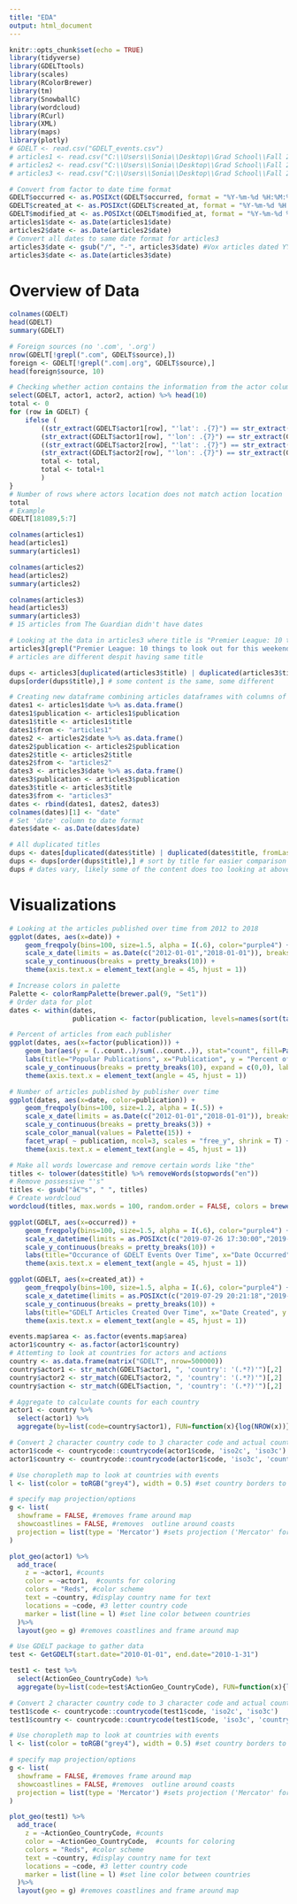 ---
title: "EDA"
output: html_document
---

```{r setup, include=FALSE}
knitr::opts_chunk$set(echo = TRUE)
library(tidyverse)
library(GDELTtools)
library(scales)
library(RColorBrewer)
library(tm)
library(SnowballC)
library(wordcloud)
library(RCurl)
library(XML)
library(maps)
library(plotly)
# GDELT <- read.csv("GDELT_events.csv")
# articles1 <- read.csv("C:\\Users\\Sonia\\Desktop\\Grad School\\Fall 2019\\Practical Data Science\\all-the-news\\articles1.csv")
# articles2 <- read.csv("C:\\Users\\Sonia\\Desktop\\Grad School\\Fall 2019\\Practical Data Science\\all-the-news\\articles2.csv")
# articles3 <- read.csv("C:\\Users\\Sonia\\Desktop\\Grad School\\Fall 2019\\Practical Data Science\\all-the-news\\articles3.csv")
```

```{r Cleaning the data, include=FALSE}
# Convert from factor to date time format
GDELT$occurred <- as.POSIXct(GDELT$occurred, format = "%Y-%m-%d %H:%M:%S")
GDELT$created_at <- as.POSIXct(GDELT$created_at, format = "%Y-%m-%d %H:%M:%S")
GDELT$modified_at <- as.POSIXct(GDELT$modified_at, format = "%Y-%m-%d %H:%M:%S")
articles1$date <- as.Date(articles1$date)
articles2$date <- as.Date(articles2$date)
# Convert all dates to same date format for articles3
articles3$date <- gsub("/", "-", articles3$date) #Vox articles dated YYYY/MM/DD instead of YYYY-MM-DD
articles3$date <- as.Date(articles3$date)
```

# Overview of Data
```{r}
colnames(GDELT)
head(GDELT)
summary(GDELT)

# Foreign sources (no '.com', '.org')
nrow(GDELT[!grepl(".com", GDELT$source),])
foreign <- GDELT[!grepl(".com|.org", GDELT$source),]
head(foreign$source, 10)
```
```{r}
# Checking whether action contains the information from the actor columns (code, name, location)
select(GDELT, actor1, actor2, action) %>% head(10)
total <- 0
for (row in GDELT) {
    ifelse (
        ((str_extract(GDELT$actor1[row], "'lat': .{7}") == str_extract(GDELT$action[row], "'lat': .{7}")) &
        (str_extract(GDELT$actor1[row], "'lon': .{7}") == str_extract(GDELT$action[row], "'lon': .{7}"))) |
        ((str_extract(GDELT$actor2[row], "'lat': .{7}") == str_extract(GDELT$action[row], "'lat': .{7}")) &
        (str_extract(GDELT$actor2[row], "'lon': .{7}") == str_extract(GDELT$action[row], "'lon': .{7}"))),
        total <- total, 
        total <- total+1
        )
}
# Number of rows where actors location does not match action location
total
# Example
GDELT[181089,5:7]
```

```{r}
colnames(articles1)
head(articles1)
summary(articles1)
```

```{r}
colnames(articles2)
head(articles2)
summary(articles2)
```

```{r}
colnames(articles3)
head(articles3)
summary(articles3)
# 15 articles from The Guardian didn't have dates
```

```{r}
# Looking at the data in articles3 where title is "Premier League: 10 things to look out for this weekend"
articles3[grepl("Premier League: 10 things to look out for this weekend", articles3$title),]
# articles are different despit having same title

dups <- articles3[duplicated(articles3$title) | duplicated(articles3$title, fromLast = T),] 
dups[order(dups$title),] # some content is the same, some different
```

```{r}
# Creating new dataframe combining articles dataframes with columns of interest
dates1 <- articles1$date %>% as.data.frame()
dates1$publication <- articles1$publication
dates1$title <- articles1$title
dates1$from <- "articles1"
dates2 <- articles2$date %>% as.data.frame()
dates2$publication <- articles2$publication
dates2$title <- articles2$title
dates2$from <- "articles2"
dates3 <- articles3$date %>% as.data.frame()
dates3$publication <- articles3$publication
dates3$title <- articles3$title
dates3$from <- "articles3"
dates <- rbind(dates1, dates2, dates3)
colnames(dates)[1] <- "date"
# Set 'date' column to date format
dates$date <- as.Date(dates$date)
```

```{r}
# All duplicated titles
dups <- dates[duplicated(dates$title) | duplicated(dates$title, fromLast = T),] 
dups <- dups[order(dups$title),] # sort by title for easier comparison
dups # dates vary, likely some of the content does too looking at above for articles3
```

# Visualizations
```{r Articles over time}
# Looking at the articles published over time from 2012 to 2018
ggplot(dates, aes(x=date)) +
    geom_freqpoly(bins=100, size=1.5, alpha = I(.6), color="purple4") +
    scale_x_date(limits = as.Date(c("2012-01-01","2018-01-01")), breaks = function(x) seq.Date(from = as.Date(c("2011-01-01")), to = as.Date(c("2018-01-01")), by = "6 months")) +
    scale_y_continuous(breaks = pretty_breaks(10)) + 
    theme(axis.text.x = element_text(angle = 45, hjust = 1))
```

```{r Popular Publications}
# Increase colors in palette
Palette <- colorRampPalette(brewer.pal(9, "Set1"))
# Order data for plot
dates <- within(dates, 
                publication <- factor(publication, levels=names(sort(table(publication), decreasing=TRUE))))

# Percent of articles from each publisher
ggplot(dates, aes(x=factor(publication))) +
    geom_bar(aes(y = (..count..)/sum(..count..)), stat="count", fill=Palette(15)) +
    labs(title="Popular Publications", x="Publication", y = "Percent of Total Articles") +
    scale_y_continuous(breaks = pretty_breaks(10), expand = c(0,0), labels = percent) + 
    theme(axis.text.x = element_text(angle = 45, hjust = 1))
```

```{r Articles over time by publication}
# Number of articles published by publisher over time
ggplot(dates, aes(x=date, color=publication)) +
    geom_freqpoly(bins=100, size=1.2, alpha = I(.5)) +
    scale_x_date(limits = as.Date(c("2012-01-01","2018-01-01")), breaks = function(x) seq.Date(from = as.Date(c("2011-01-01")), to = as.Date(c("2018-01-01")), by = "1 year")) +
    scale_y_continuous(breaks = pretty_breaks(3)) + 
    scale_color_manual(values = Palette(15)) + 
    facet_wrap( ~ publication, ncol=3, scales = "free_y", shrink = T) + #y-axis varies by publisher
    theme(axis.text.x = element_text(angle = 45, hjust = 1))
```

```{r}
# Make all words lowercase and remove certain words like "the"
titles <- tolower(dates$title) %>% removeWords(stopwords("en"))
# Remove possessive "'s" 
titles <- gsub("â€™s", " ", titles)
# Create wordcloud
wordcloud(titles, max.words = 100, random.order = FALSE, colors = brewer.pal(8, "Dark2"))
```

```{r}
ggplot(GDELT, aes(x=occurred)) +
    geom_freqpoly(bins=100, size=1.5, alpha = I(.6), color="purple4") +
    scale_x_datetime(limits = as.POSIXct(c("2019-07-26 17:30:00","2019-08-22 21:00:00")), breaks = function(x) seq.POSIXt(from = as.POSIXct(c("2019-07-20")), to = as.POSIXct(c("2019-08-26")), by = "2 days")) +
    scale_y_continuous(breaks = pretty_breaks(10)) + 
    labs(title="Occurance of GDELT Events Over Time", x="Date Occurred", y = "Number of Events") +
    theme(axis.text.x = element_text(angle = 45, hjust = 1)) 
```

```{r}
ggplot(GDELT, aes(x=created_at)) +
    geom_freqpoly(bins=100, size=1.5, alpha = I(.6), color="purple4") +
    scale_x_datetime(limits = as.POSIXct(c("2019-07-29 20:21:18","2019-08-22 20:58:47")), breaks = function(x) seq.POSIXt(from = as.POSIXct(c("2019-07-26")), to = as.POSIXct(c("2019-08-26")), by = "3 days")) +
    scale_y_continuous(breaks = pretty_breaks(10)) + 
    labs(title="GDELT Articles Created Over Time", x="Date Created", y = "Number of Articles") +
    theme(axis.text.x = element_text(angle = 45, hjust = 1)) 
```
```{r}
events.map$area <- as.factor(events.map$area)
actor1$country <- as.factor(actor1$country)
# Attemting to look at countries for actors and actions
country <- as.data.frame(matrix("GDELT", nrow=500000))
country$actor1 <- str_match(GDELT$actor1, ", 'country': '(.*?)'")[,2]
country$actor2 <- str_match(GDELT$actor2, ", 'country': '(.*?)'")[,2]
country$action <- str_match(GDELT$action, ", 'country': '(.*?)'")[,2]

# Aggregate to calculate counts for each country
actor1 <- country %>% 
  select(actor1) %>%  
  aggregate(by=list(code=country$actor1), FUN=function(x){log(NROW(x))}) #convert to log scale here because US has 150,000+ while other countries have less than 22,000

# Convert 2 character country code to 3 character code and actual country name
actor1$code <- countrycode::countrycode(actor1$code, 'iso2c', 'iso3c')
actor1$country <- countrycode::countrycode(actor1$code, 'iso3c', 'country.name')
```

```{r}
# Use choropleth map to look at countries with events
l <- list(color = toRGB("grey4"), width = 0.5) #set country borders to a dark grey

# specify map projection/options
g <- list(
  showframe = FALSE, #removes frame around map
  showcoastlines = FALSE, #removes  outline around coasts
  projection = list(type = 'Mercator') #sets projection ('Mercator' for flat map, 'orthographic' for globe, etc.)
)

plot_geo(actor1) %>%
  add_trace(
    z = ~actor1, #counts
    color = ~actor1,  #counts for coloring
    colors = "Reds", #color scheme
    text = ~country, #display country name for text
    locations = ~code, #3 letter country code
    marker = list(line = l) #set line color between countries
  )%>%
  layout(geo = g) #removes coastlines and frame around map
```

```{r}
# Use GDELT package to gather data
test <- GetGDELT(start.date="2010-01-01", end.date="2010-1-31")

test1 <- test %>% 
  select(ActionGeo_CountryCode) %>%  
  aggregate(by=list(code=test$ActionGeo_CountryCode), FUN=function(x){log(NROW(x))}) #convert to log scale here because US has significantly more than other countries

# Convert 2 character country code to 3 character code and actual country name
test1$code <- countrycode::countrycode(test1$code, 'iso2c', 'iso3c')
test1$country <- countrycode::countrycode(test1$code, 'iso3c', 'country.name')
```

```{r}
# Use choropleth map to look at countries with events
l <- list(color = toRGB("grey4"), width = 0.5) #set country borders to a dark grey

# specify map projection/options
g <- list(
  showframe = FALSE, #removes frame around map
  showcoastlines = FALSE, #removes  outline around coasts
  projection = list(type = 'Mercator') #sets projection ('Mercator' for flat map, 'orthographic' for globe, etc.)
)

plot_geo(test1) %>%
  add_trace(
    z = ~ActionGeo_CountryCode, #counts
    color = ~ActionGeo_CountryCode,  #counts for coloring
    colors = "Reds", #color scheme
    text = ~country, #display country name for text
    locations = ~code, #3 letter country code
    marker = list(line = l) #set line color between countries
  )%>%
  layout(geo = g) #removes coastlines and frame around map
```
